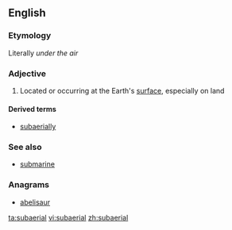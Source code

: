 ==English==

===Etymology===
Literally ''under the air''

===Adjective===
{{wikipedia}}
{{en-adj|-}}

# {{geology}} Located or occurring at the Earth's [[surface]], especially on land

====Derived terms====
* [[subaerially]]

===See also===
* [[submarine]]

===Anagrams===
* [[abelisaur#English|abelisaur]]

[[ta:subaerial]]
[[vi:subaerial]]
[[zh:subaerial]]